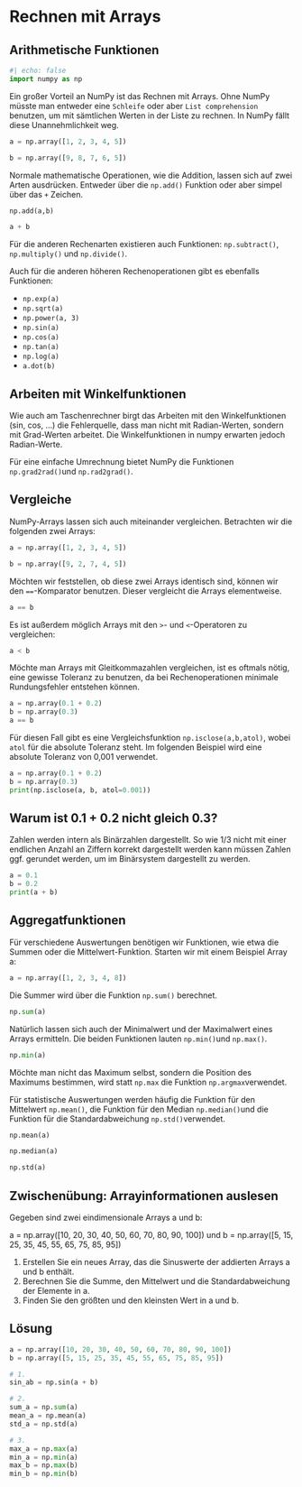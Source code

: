 # Rechnen mit Arrays

## Arithmetische Funktionen

```python
#| echo: false
import numpy as np
```

Ein großer Vorteil an NumPy ist das Rechnen mit Arrays. Ohne NumPy müsste man 
entweder eine `Schleife` oder aber `List comprehension` benutzen, um mit 
sämtlichen Werten in der Liste zu rechnen. In NumPy fällt diese Unannehmlichkeit 
weg.

```python
a = np.array([1, 2, 3, 4, 5])

b = np.array([9, 8, 7, 6, 5])
```

Normale mathematische Operationen, wie die Addition, lassen sich auf zwei Arten 
ausdrücken. Entweder über die `np.add()` Funktion oder aber simpel über das `+` 
Zeichen.

```python
np.add(a,b)
```

```python
a + b
```

Für die anderen Rechenarten existieren auch Funktionen: `np.subtract()`, 
`np.multiply()` und `np.divide()`. 

Auch für die anderen höheren Rechenoperationen gibt es ebenfalls Funktionen:

* `np.exp(a)`
* `np.sqrt(a)`
* `np.power(a, 3)`
* `np.sin(a)`
* `np.cos(a)`
* `np.tan(a)`
* `np.log(a)`
* `a.dot(b)`

::: {.callout-warning}

## Arbeiten mit Winkelfunktionen

Wie auch am Taschenrechner birgt das Arbeiten mit den Winkelfunktionen 
(sin, cos, ...) die Fehlerquelle, dass man nicht mit Radian-Werten, sondern mit 
Grad-Werten arbeitet. Die Winkelfunktionen in numpy erwarten jedoch 
Radian-Werte. 

Für eine einfache Umrechnung bietet NumPy die Funktionen `np.grad2rad()`und 
`np.rad2grad()`.

:::

## Vergleiche

NumPy-Arrays lassen sich auch miteinander vergleichen. Betrachten wir die 
folgenden zwei Arrays:

```python
a = np.array([1, 2, 3, 4, 5])

b = np.array([9, 2, 7, 4, 5])
```

Möchten wir feststellen, ob diese zwei Arrays identisch sind, können wir 
den `==`-Komparator benutzen. Dieser vergleicht die Arrays elementweise.

```python
a == b
```

Es ist außerdem möglich Arrays mit den `>`- und `<`-Operatoren zu vergleichen:

```python
a < b
```

Möchte man Arrays mit Gleitkommazahlen vergleichen, ist es oftmals nötig, eine 
gewisse Toleranz zu benutzen, da bei Rechenoperationen minimale Rundungsfehler 
entstehen können. 

```python
a = np.array(0.1 + 0.2)
b = np.array(0.3)
a == b
```

Für diesen Fall gibt es eine Vergleichsfunktion `np.isclose(a,b,atol)`, wobei 
`atol` für die absolute Toleranz steht. Im folgenden Beispiel wird eine absolute 
Toleranz von 0,001 verwendet.

```python
a = np.array(0.1 + 0.2)
b = np.array(0.3)
print(np.isclose(a, b, atol=0.001))
```

::: {.callout-note collapse="true"}

## Warum ist 0.1 + 0.2 nicht gleich 0.3?

Zahlen werden intern als Binärzahlen dargestellt. So wie 1/3 nicht mit einer 
endlichen Anzahl an Ziffern korrekt dargestellt werden kann müssen Zahlen ggf. 
gerundet werden, um im Binärsystem dargestellt zu werden. 

```python
a = 0.1
b = 0.2
print(a + b)
```

:::

## Aggregatfunktionen

Für verschiedene Auswertungen benötigen wir Funktionen, wie etwa die Summen 
oder die Mittelwert-Funktion. Starten wir mit einem Beispiel Array a:

```python
a = np.array([1, 2, 3, 4, 8])
```

Die Summer wird über die Funktion `np.sum()` berechnet.
```python
np.sum(a)
```

Natürlich lassen sich auch der Minimalwert und der Maximalwert eines Arrays 
ermitteln. Die beiden Funktionen lauten `np.min()`und `np.max()`. 

```python
np.min(a)
```

Möchte man nicht das Maximum selbst, sondern die Position des Maximums bestimmen, 
wird statt `np.max` die Funktion `np.argmax`verwendet.

Für statistische Auswertungen werden häufig die Funktion für den Mittelwert 
`np.mean()`, die Funktion für den Median `np.median()`und die Funktion für die 
Standardabweichung `np.std()`verwendet.

```python
np.mean(a)
```

```python
np.median(a)
```

```python
np.std(a)
```

::: {.callout-tip collapse="true"}

## Zwischenübung: Arrayinformationen auslesen

Gegeben sind zwei eindimensionale Arrays a und b:

a = np.array([10, 20, 30, 40, 50, 60, 70, 80, 90, 100]) und 
b = np.array([5, 15, 25, 35, 45, 55, 65, 75, 85, 95])

1. Erstellen Sie ein neues Array, das die Sinuswerte der addierten Arrays a 
und b enthält.
2. Berechnen Sie die Summe, den Mittelwert und die Standardabweichung der 
Elemente in a.
3. Finden Sie den größten und den kleinsten Wert in a und b.


::: {.callout-caution icon="false" collapse="true"}

## Lösung

```python
 
a = np.array([10, 20, 30, 40, 50, 60, 70, 80, 90, 100])
b = np.array([5, 15, 25, 35, 45, 55, 65, 75, 85, 95])

# 1.
sin_ab = np.sin(a + b)

# 2.
sum_a = np.sum(a)
mean_a = np.mean(a)
std_a = np.std(a)

# 3.
max_a = np.max(a)
min_a = np.min(a)
max_b = np.max(b)
min_b = np.min(b)
```

:::

:::
